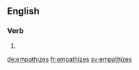 
==English==

===Verb===
{{head|en|verb form}}

# {{en-third-person singular of|empathize}}

[[de:empathizes]]
[[fr:empathizes]]
[[sv:empathizes]]